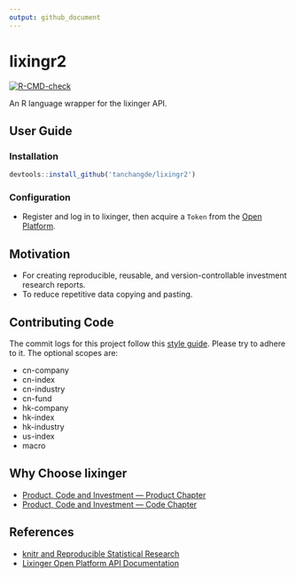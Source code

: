 ```yaml
---
output: github_document
---
```


# lixingr2

[![R-CMD-check](https://github.com/tanchangde/lixingr2/actions/workflows/R-CMD-check.yaml/badge.svg)](https://github.com/tanchangde/lixingr2/actions/workflows/R-CMD-check.yaml)

An R language wrapper for the lixinger API.

## User Guide

### Installation

```r
devtools::install_github('tanchangde/lixingr2')
```

### Configuration

-   Register and log in to lixinger, then acquire a `Token` from the [Open Platform](https://www.lixinger.com/open/api/token).

## Motivation

-   For creating reproducible, reusable, and version-controllable investment research reports.
-   To reduce repetitive data copying and pasting.

## Contributing Code

The commit logs for this project follow this [style guide](https://www.conventionalcommits.org/en/v1.0.0/). Please try to adhere to it. The optional scopes are:

- cn-company
- cn-index
- cn-industry
- cn-fund
- hk-company
- hk-index
- hk-industry
- us-index
- macro

## Why Choose lixinger

-   [Product, Code and Investment — Product Chapter](https://www.lixinger.com/marketing/about-us-product)
-   [Product, Code and Investment — Code Chapter](https://www.lixinger.com/marketing/about-us-coding)

## References

-   [knitr and Reproducible Statistical Research](https://cosx.org/2012/06/reproducible-research-with-knitr/)
-   [Lixinger Open Platform API Documentation](https://www.lixinger.com/open/api/doc)
